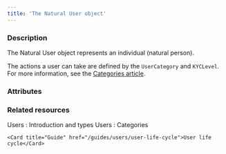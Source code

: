 ```yaml
---
title: 'The Natural User object'
---
```


  
### Description
The Natural User object represents an individual (natural person).  

The actions a user can take are defined by the `UserCategory` and `KYCLevel`. For more information, see the [Categories article](/guides/users/categories).  

### Attributes  

<Address4 />  

<FirstName3 />  

<LastName3 />  

<Birthday1 />  

<Nationality1 />  

<CountryOfResidence />  

<Occupation />  

<IncomeRange />  

<ProofOfIdentity />  

<ProofOfAddress />  

<Capacity />  

<Id />  

<Tag1 />  

<CreationDate />  

<PersonType />  

<Email3 />  

<KYCLevel />  

<TermsAndConditionsAccepted />  

<TermsAndConditionsAcceptedDate />  

<UserCategory />  

<UserStatus />

### Related resources

<CardGroup cols={2}>
    <Card title="Guide" href="/guides/users/types">Users : Introduction and types</Card>
    <Card title="Guide" href="/guides/users/categories">Users : Categories</Card>
    
    <Card title="Guide" href="/guides/users/user-life-cycle">User life cycle</Card>  
</CardGroup>